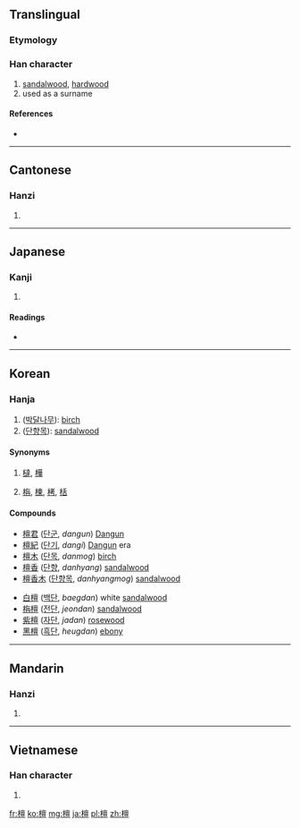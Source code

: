 ==Translingual==

===Etymology===
{{Han compound|木|亶|c1=s|c2=p|ls=psc}}

===Han character===
{{Han char|rn=75|rad=木|as=13|sn=17|four=4091<sub>6</sub>|canj=木卜田一 (DYWM)}}

# [[sandalwood]], [[hardwood]]
# used as a surname

====References====
* {{Han ref|kx=0555.390|dkj=15632|dj=0945.220|hdz=21305.010|uh=6A80|ud=27264|bh=C0C8|bd=49352}}

----

==Cantonese==

===Hanzi===
{{yue-hanzi|jyut=|y=taan4}}

# {{defn|lang=yue|sort=木13}}

----

==Japanese==

===Kanji===
{{ja-kanji|grade=|rs=木13}}

# {{defn|lang=ja|sort=木13}}

====Readings====
* {{ja-readings|on=[[たん]] (tan), [[だん]] (dan)|kun=[[まゆみ]] (mayumi)}}

----

==Korean==

===Hanja===
{{ko-hanja|hangeul=단|eumhun=|rv=dan|mr=tan|y=tan}}

# ([[박달나무]]): [[birch]]  
# ([[단향목]]): [[sandalwood]]

====Synonyms====
# {{sense|birch}} [[橽]], [[樺]]
# {{sense|sandalwood}} [[栴]], [[楝]], [[栲]], [[栝]]

====Compounds====
{{top2}}
* [[檀君]] ([[단군]], ''dangun'') [[w:Dangun|Dangun]]  
* [[檀紀]] ([[단기]], ''dangi'') [[w:Dangun|Dangun]] era
* [[檀木]] ([[단목]], ''danmog'') [[birch]]
* [[檀香]] ([[단향]], ''danhyang'') [[sandalwood]]
* [[檀香木]] ([[단향목]], ''danhyangmog'') [[sandalwood]]
{{mid2}}
* [[白檀]] ([[백단]], ''baegdan'') white [[sandalwood]]
* [[栴檀]] ([[전단]], ''jeondan'') [[sandalwood]]
* [[紫檀]] ([[자단]], ''jadan'') [[rosewood]]
* [[黑檀]] ([[흑단]], ''heugdan'') [[ebony]]
{{bottom}}
----

==Mandarin==

===Hanzi===
{{cmn-hanzi|pin=[[tán]] ([[tan2]])|wg=t'an<sup>2</sup>}}

# {{defn|lang=cmn|sort=木13}}

----

==Vietnamese==

===Han character===
{{vi-hantu|[[đàn]], [[trầm]]|rs=木13}}

# {{defn|lang=vi|sort=木13}}

[[fr:檀]]
[[ko:檀]]
[[mg:檀]]
[[ja:檀]]
[[pl:檀]]
[[zh:檀]]